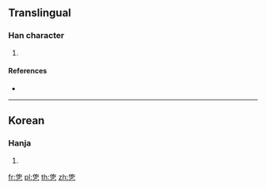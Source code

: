 {{character info/new}}
==Translingual==

===Han character===
{{Han char|rn=5|rad=乙|as=07|sn=8|four=24717|canj=ORN|ids=⿱佑乙}}

# {{defn|Han|sort=乙07}}

====References====
* {{Han ref|kx=0084.201|dkj=|dj=|hdz=|uh=341B|ud=13339|bh=|bd=}}

----

==Korean==

===Hanja===
{{ko-hanja|hangeul=울|rv=ul|mr=ul|y=wul}}

# {{defn|lang=ko|sort=乙07}}

[[fr:㐛]]
[[pl:㐛]]
[[th:㐛]]
[[zh:㐛]]